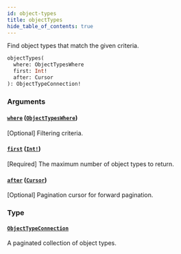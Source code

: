 ```yaml
---
id: object-types
title: objectTypes
hide_table_of_contents: true
---
```



Find object types that match the given criteria.

```graphql
objectTypes(
  where: ObjectTypesWhere
  first: Int!
  after: Cursor
): ObjectTypeConnection!
```


### Arguments

#### [`where`](#) ([`ObjectTypesWhere`](/docs/directory-api-reference/schema/object-types/inputs/object-types-where))

[Optional] Filtering criteria.


#### [`first`](#) ([`Int!`](/docs/directory-api-reference/schema/common/scalars/int))

[Required] The maximum number of object types to return.


#### [`after`](#) ([`Cursor`](/docs/directory-api-reference/schema/common/scalars/cursor))

[Optional] Pagination cursor for forward pagination.


### Type

#### [`ObjectTypeConnection`](/docs/directory-api-reference/schema/object-types/objects/object-type-connection)

A paginated collection of object types.




